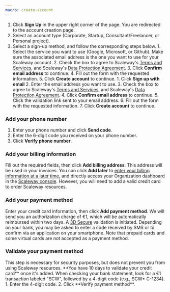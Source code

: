 ```yaml
---
macro: create-account
---
```

1. Click **Sign Up** in the upper right corner of the page. You are redirected to the account creation page.
2. Select an account type (Corporate, Startup, Consultant/Freelancer, or Personal project).
3. Select a sign-up method, and follow the corresponding steps below.
    <Tabs id="create-account">
      <TabsTab label="Sign-up with SSO">
        1. Select the service you want to use (Google, Microsoft, or Github). Make sure the associated email address is the one you want to use for your Scaleway account.
        2. Check the box to agree to Scaleway's [Terms and Services](https://www.scaleway.com/en/contracts/), and Scaleway's [Data Protection Agreement](https://www.scaleway.com/en/contracts/).
        3. Click **Confirm email address** to continue. 
        4. Fill out the form with the requested information.
        5. Click **Create account** to continue.
      </TabsTab>
      <TabsTab label="Sign-up with your email address">
        1. Click **Sign up with email**
        2. Enter the email address you want to use.
        3. Check the box to agree to Scaleway's [Terms and Services](https://www.scaleway.com/en/contracts/), and Scaleway's [Data Protection Agreement](https://www.scaleway.com/en/contracts/).
        4. Click **Confirm email address** to continue. 
        5. Click the validation link sent to your email address.
        6. Fill out the form with the requested information.
        7. Click **Create account** to continue.
      </TabsTab>
    </Tabs>

### Add your phone number
1. Enter your phone number and click **Send code**. 
2. Enter the 6-digit code you received on your phone number. 
3. Click **Verify phone number**. 

### Add your billing information
Fill out the required fields, then click **Add billing address**. This address will be used in your invoices. 
    <Message type="note">
      You can click **Add later** to [enter your billing information at a later time](/billing/how-to/add-payment-method/), and directly access your Organization dashboard in the [Scaleway console](https://console.scaleway.com/organization). However, you will need to add a valid credit card to order Scaleway resources. 
    </Message>

### Add your payment method
Enter your credit card information, then click **Add payment method**. We will send you an authorization charge of €1, which will be automatically reimbursed within two days. A [3D Secure](https://en.wikipedia.org/wiki/3-D_Secure) validation is initiated. Depending on your bank, you may be asked to enter a code received by SMS or to confirm via an application on your smartphone.
Note that prepaid cards and some virtual cards are not accepted as a payment method.

### Validate your payment method
<Message type="note">
  This step is necessary for security purposes, but does not prevent you from using Scaleway resources. **You have 10 days to validate your credit card** once it's added. 
</Message>
When checking your bank statement, look for a €1 transaction labeled "SCW", followed by a 4-digit code (e.g., SCW* C-1234).
1. Enter the 4-digit code.
2. Click **Verify payment method**. 
